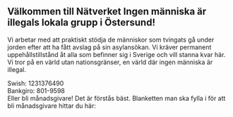 
## Välkommen till Nätverket Ingen människa är illegals lokala grupp i Östersund!

Vi arbetar med att praktiskt stödja de människor som tvingats gå under jorden efter att ha fått avslag på sin asylansökan. Vi kräver permanent uppehållstillstånd åt alla som befinner sig i Sverige och vill stanna kvar här. Vi tror på en värld utan nationsgränser, en värld där ingen människa är illegal.

Swish: 1231376490\
Bankgiro: 801-9598\
Eller bli månadsgivare! Det är förstås bäst. Blanketten man ska fylla i för att bli månadsgivare hittar du här:

<p>
  <Download
    label="Autogiromedgivande"
    button="Ladda ner (PDF)"
    url="/2019_autogiromedgivande_ostersund.pdf"
  />
</p>
